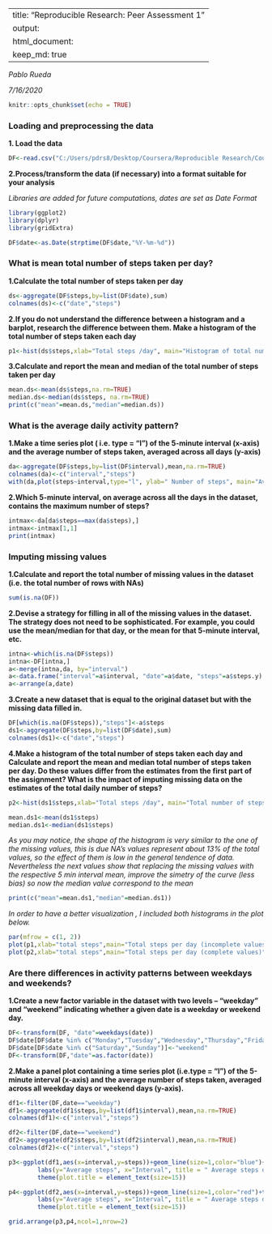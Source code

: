 
  
---
title: "Reproducible Research: Peer Assessment 1"
output: 
  html_document:
    keep_md: true
---

*Pablo Rueda*\

*7/16/2020*



```{r setup, include=FALSE}
knitr::opts_chunk$set(echo = TRUE)
```


### **Loading and preprocessing the data**

**1. Load the data**



```{r loading data}

DF<-read.csv("C:/Users/pdrs8/Desktop/Coursera/Reproducible Research/Course Project 1/repdata_data_activity/activity.csv")
```



**2.Process/transform the data (if necessary) into a format suitable for your analysis** 

*Libraries are added for future computations, dates are set as Date Format*

```{r message=FALSE, warning=FALSE}
library(ggplot2)
library(dplyr)
library(gridExtra)
```



```{r process data, results="hide"}

DF$date<-as.Date(strptime(DF$date,"%Y-%m-%d"))

```

### **What is mean total number of steps taken per day?**

**1.Calculate the total number of steps taken per day**

```{r}
ds<-aggregate(DF$steps,by=list(DF$date),sum)
colnames(ds)<-c("date","steps")
```

**2.If you do not understand the difference between a histogram and a barplot, research the difference between them. Make a histogram of the total number of steps taken each day**

```{r}
p1<-hist(ds$steps,xlab="Total steps /day", main="Histogram of total number of steps taken each day",ylim=c(0,40),col="sky blue")
```

**3.Calculate and report the mean and median of the total number of steps taken per day**
```{r}
mean.ds<-mean(ds$steps,na.rm=TRUE)
median.ds<-median(ds$steps, na.rm=TRUE)
print(c("mean"=mean.ds,"median"=median.ds))
```

### **What is the average daily activity pattern?**

**1.Make a time series plot ( i.e. type = "l") of the 5-minute interval (x-axis) and the average number of steps taken, averaged across all days (y-axis)**
```{r}
da<-aggregate(DF$steps,by=list(DF$interval),mean,na.rm=TRUE)
colnames(da)<-c("interval","steps")
with(da,plot(steps~interval,type="l", ylab=" Number of steps", main="Average number of steps per time interval", col="red"))
```

**2.Which 5-minute interval, on average across all the days in the dataset, contains the maximum number of steps?**

```{r}
intmax<-da[da$steps==max(da$steps),]
intmax<-intmax[1,1]
print(intmax)
```

### **Imputing missing values**

**1.Calculate and report the total number of missing values in the dataset (i.e. the total number of rows with NAs)**

```{r}
sum(is.na(DF))
```

**2.Devise a strategy for filling in all of the missing values in the dataset. The strategy does not need to be sophisticated. For example, you could use the mean/median for that day, or the mean for that 5-minute interval, etc.**

```{r}
intna<-which(is.na(DF$steps))
intna<-DF[intna,]
a<-merge(intna,da, by="interval")
a<-data.frame("interval"=a$interval, "date"=a$date, "steps"=a$steps.y)
a<-arrange(a,date)
```

**3.Create a new dataset that is equal to the original dataset but with the missing data filled in.**

```{r}
DF[which(is.na(DF$steps)),"steps"]<-a$steps
ds1<-aggregate(DF$steps,by=list(DF$date),sum)
colnames(ds1)<-c("date","steps")
```


**4.Make a histogram of the total number of steps taken each day and Calculate and report the mean and median total number of steps taken per day. Do these values differ from the estimates from the first part of the assignment? What is the impact of imputing missing data on the estimates of the total daily number of steps?**

 

```{r}
p2<-hist(ds1$steps,xlab="Total steps /day", main="Total number of steps taken each day (complete cases)",cex.main=1.0)

mean.ds1<-mean(ds1$steps)
median.ds1<-median(ds1$steps)

```

*As you may notice, the shape of the histogram is very similar to the one of the missing values, this is due
NA's values represent about 13% of  the total values, so the effect of them is low in the general tendence 
of data. Nevertheless the next values show that replacing the missing values with the respective 5 min interval
mean, improve the simetry of the curve (less bias) so now the median value correspond to the mean*

```{r}
print(c("mean"=mean.ds1,"median"=median.ds1))
```

*In order to have a better visualization , I included both histograms in the plot below.*


```{r}
par(mfrow = c(1, 2))
plot(p1,xlab="total steps",main="Total steps per day (incomplete values)", col="sky blue", ylim=c(0,40),cex.main=1.0)
plot(p2,xlab="total steps",main="Total steps per day (complete values)", col="light green", ylim=c(0,40),cex.main=1.0)
```



### **Are there differences in activity patterns between weekdays and weekends?**

**1.Create a new factor variable in the dataset with two levels – “weekday” and “weekend” indicating whether a given date is a weekday or weekend day.**

```{r}
DF<-transform(DF, "date"=weekdays(date))
DF$date[DF$date %in% c("Monday","Tuesday","Wednesday","Thursday","Friday")]<-"weekday"
DF$date[DF$date %in% c("Saturday","Sunday")]<-"weekend"
DF<-transform(DF,"date"=as.factor(date))
```


**2.Make a panel plot containing a time series plot (i.e.type = "l") of the 5-minute interval (x-axis) and the average number of steps taken, averaged across all weekday days or weekend days (y-axis).**


```{r}
df1<-filter(DF,date=="weekday")
df1<-aggregate(df1$steps,by=list(df1$interval),mean,na.rm=TRUE)
colnames(df1)<-c("interval","steps")

df2<-filter(DF,date=="weekend")
df2<-aggregate(df2$steps,by=list(df2$interval),mean,na.rm=TRUE)
colnames(df2)<-c("interval","steps")

p3<-ggplot(df1,aes(x=interval,y=steps))+geom_line(size=1,color="blue")+theme_bw()+
        labs(y="Average steps", x="Interval", title = " Average steps during weekdays")+
        theme(plot.title = element_text(size=15))

p4<-ggplot(df2,aes(x=interval,y=steps))+geom_line(size=1,color="red")+theme_bw()+
        labs(y="Average steps", x="Interval", title = " Average steps during weekends")+
        theme(plot.title = element_text(size=15))

grid.arrange(p3,p4,ncol=1,nrow=2)
```


